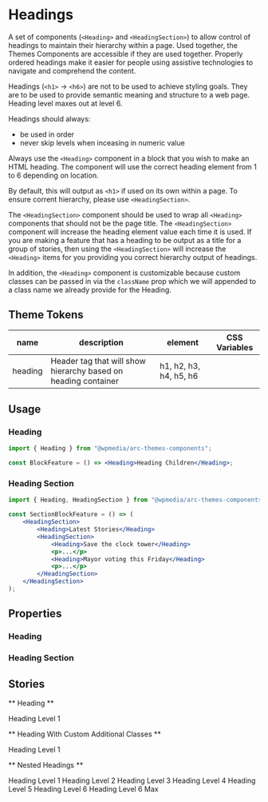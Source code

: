 

<Meta title="Components/Heading" component={Heading} />

# Headings

A set of components (`<Heading>` and `<HeadingSection>`) to allow control of headings to maintain their hierarchy within a page. Used together, the Themes Components are accessible if they are used together. Properly ordered headings make it easier for people using assistive technologies to navigate and comprehend the content.

Headings (`<h1>` -> `<h6>`) are not to be used to achieve styling goals. They are to be used to provide semantic meaning and structure to a web page. Heading level maxes out at level 6.

Headings should always:

- be used in order
- never skip levels when inceasing in numeric value

Always use the `<Heading>` component in a block that you wish to make an HTML heading. The component will use the correct heading element from 1 to 6 depending on location.

By default, this will output as `<h1>` if used on its own within a page. To ensure corrent hierarchy, please use `<HeadingSection>`.

The `<HeadingSection>` component should be used to wrap all `<Heading>` components that should not be the page title. The `<HeadingSection>` component will increase the heading element value each time it is used. If you are making a feature that has a heading to be output as a title for a group of stories, then using the `<HeadingSection>` will increase the `<Heading>` items for you providing you correct hierarchy output of headings.

In addition, the `<Heading>` component is customizable because custom classes can be passed in via the `className` prop which we will appended to a class name we already provide for the Heading.

## Theme Tokens

| name    | description                                                    | element                | CSS Variables |
| ------- | -------------------------------------------------------------- | ---------------------- | ------------- |
| heading | Header tag that will show hierarchy based on heading container | h1, h2, h3, h4, h5, h6 |               |

## Usage

### Heading

```jsx
import { Heading } from "@wpmedia/arc-themes-components";

const BlockFeature = () => <Heading>Heading Children</Heading>;
```

### Heading Section

```jsx
import { Heading, HeadingSection } from "@wpmedia/arc-themes-components";

const SectionBlockFeature = () => (
	<HeadingSection>
		<Heading>Latest Stories</Heading>
		<HeadingSection>
			<Heading>Save the clock tower</Heading>
			<p>...</p>
			<Heading>Mayor voting this Friday</Heading>
			<p>...</p>
		</HeadingSection>
	</HeadingSection>
);
```

## Properties

### Heading

<ArgsTable of={Heading} />

### Heading Section

<ArgsTable of={HeadingSection} />

## Stories

** Heading **

<Canvas>
	<Story name="Heading">
		<Heading>Heading Level 1</Heading>
	</Story>
</Canvas>

** Heading With Custom Additional Classes **

<Canvas>
	<Story name="Heading With Custom Additional Classes">
		<Heading additionalClassNames="test-class test-class-1">Heading Level 1</Heading>
	</Story>
</Canvas>

** Nested Headings **

<Canvas>
	<Story name="Nested Headings">
		<Heading>Heading Level 1</Heading>
		<HeadingSection>
			<Heading>Heading Level 2</Heading>
			<HeadingSection>
				<Heading>Heading Level 3</Heading>
				<HeadingSection>
					<Heading>Heading Level 4</Heading>
					<HeadingSection>
						<Heading>Heading Level 5</Heading>
						<HeadingSection>
							<Heading>Heading Level 6</Heading>
							<HeadingSection>
								<Heading>Heading Level 6 Max</Heading>
							</HeadingSection>
						</HeadingSection>
					</HeadingSection>
				</HeadingSection>
			</HeadingSection>
		</HeadingSection>
	</Story>
</Canvas>
